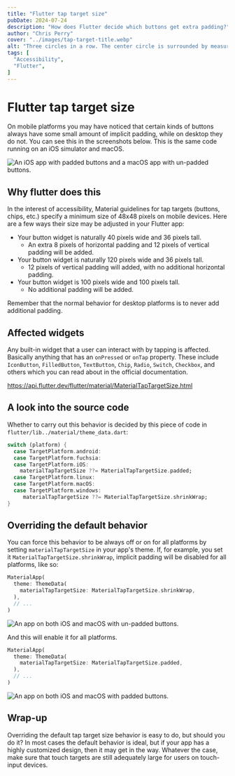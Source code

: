 ```yaml
---
title: "Flutter tap target size"
pubDate: 2024-07-24
description: "How does Flutter decide which buttons get extra padding?"
author: "Chris Perry"
cover: "../images/tap-target-title.webp"
alt: "Three circles in a row. The center circle is surrounded by measurement lines and a label that reads 48."
tags: [
  "Accessibility",
  "Flutter",
]
---
```


# Flutter tap target size

On mobile platforms you may have noticed that certain kinds of buttons always have some small amount of implicit padding, while on desktop they do not. You can see this in the screenshots below. This is the same code running on an iOS simulator and macOS.

![An iOS app with padded buttons and a macOS app with un-padded buttons.](../images/tap-target-spacing.webp)

## Why flutter does this

In the interest of accessibility, Material guidelines for tap targets (buttons, chips, etc.) specify a minimum size of 48x48 pixels on mobile devices. Here are a few ways their size may be adjusted in your Flutter app:

- Your button widget is naturally 40 pixels wide and 36 pixels tall.
  - An extra 8 pixels of horizontal padding and 12 pixels of vertical padding will be added.
- Your button widget is naturally 120 pixels wide and 36 pixels tall.
  - 12 pixels of vertical padding will added, with no additional horizontal padding.
- Your button widget is 100 pixels wide and 100 pixels tall.
  - No additional padding will be added.

Remember that the normal behavior for desktop platforms is to never add additional padding.

## Affected widgets

Any built-in widget that a user can interact with by tapping is affected. Basically anything that has an `onPressed` or `onTap` property. These include `IconButton`, `FilledButton`, `TextButton`, `Chip`, `Radio`, `Switch`, `Checkbox`, and others which you can read about in the official documentation.

https://api.flutter.dev/flutter/material/MaterialTapTargetSize.html 

## A look into the source code

Whether to carry out this behavior is decided by this piece of code in `flutter/lib../material/theme_data.dart`:

```dart
switch (platform) {
  case TargetPlatform.android:
  case TargetPlatform.fuchsia:
  case TargetPlatform.iOS:
    materialTapTargetSize ??= MaterialTapTargetSize.padded;
  case TargetPlatform.linux:
  case TargetPlatform.macOS:
  case TargetPlatform.windows:
     materialTapTargetSize ??= MaterialTapTargetSize.shrinkWrap;
}
```


## Overriding the default behavior

You can force this behavior to be always off or on for all platforms by setting `materialTapTargetSize` in your app's theme. If, for example, you set it `MaterialTapTargetSize.shrinkWrap`, implicit padding will be disabled for all platforms, like so:

```dart
MaterialApp(
  theme: ThemeData(
    materialTapTargetSize: MaterialTapTargetSize.shrinkWrap,
  ),
  // ...
)
```

![An app on both iOS and macOS with un-padded buttons.](../images/tap-target-spacing-shrinkwrap.webp)

And this will enable it for all platforms.

```dart
MaterialApp(
  theme: ThemeData(
    materialTapTargetSize: MaterialTapTargetSize.padded,
  ),
  // ...
)
```

![An app on both iOS and macOS with padded buttons.](../images/tap-target-spacing-padded.webp)

## Wrap-up

Overriding the default tap target size behavior is easy to do, but should you do it? In most cases the default behavior is ideal, but if your app has a highly customized design, then it may get in the way. Whatever the case, make sure that touch targets are still adequately large for users on touch-input devices.

